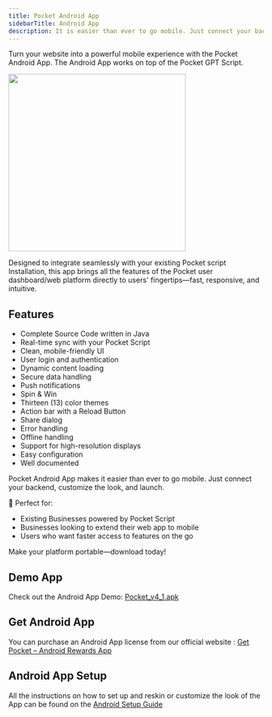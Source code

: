 ```yaml
---
title: Pocket Android App
sidebarTitle: Android App
description: It is easier than ever to go mobile. Just connect your backend, customize the look, and launch.
---
```


Turn your website into a powerful mobile experience with the Pocket Android App. The Android App works on top of the Pocket GPT Script.

<img height="350" src="/images/android_inline.png" />

Designed to integrate seamlessly with your existing Pocket script Installation, this app brings all the features of the Pocket user dashboard/web platform directly to users' fingertips—fast, responsive, and intuitive.

## Features
- Complete Source Code written in Java
- Real-time sync with your Pocket Script  
- Clean, mobile-friendly UI  
- User login and authentication  
- Dynamic content loading  
- Secure data handling  
- Push notifications
- Spin & Win
- Thirteen (13) color themes
- Action bar with a Reload Button
- Share dialog
- Error handling
- Offline handling
- Support for high-resolution displays
- Easy configuration
- Well documented

Pocket Android App makes it easier than ever to go mobile. Just connect your backend, customize the look, and launch.

🚀 Perfect for:  
- Existing Businesses powered by Pocket Script
- Businesses looking to extend their web app to mobile  
- Users who want faster access to features on the go  

Make your platform portable—download today!

## Demo App

Check out the Android App Demo: [Pocket_v4_1.apk](https://pocket.droidoxy.com/Pocket_v4_1.apk)

## Get Android App 

You can purchase an Android App license from our official website : [Get Pocket – Android Rewards App](https://www.droidoxy.com/item/android-rewards-app-pocket/)

## Android App Setup

All the instructions on how to set up and reskin or customize the look of the App can be found on the [Android Setup Guide](/android/introduction)
